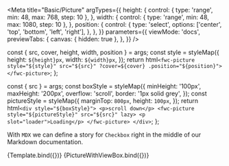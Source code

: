 


<Meta
  title="Basic/Picture"
  argTypes={{
    height: {
      control: { type: 'range', min: 48, max: 768, step: 10 },
    },
    width: {
      control: { type: 'range', min: 48, max: 1080, step: 10 },
    },
    position: {
      control: {
        type: 'select',
        options: ['center', 'top', 'bottom', 'left', 'right'],
      },
    },
  }}
  parameters={{
    viewMode: 'docs',
    previewTabs: {
      canvas: { hidden: true },
    },
  }}
/>

  const { src, cover, height, width, position } = args;
  const style = styleMap({
    height: `${height}px`,
    width: `${width}px`,
  });
  return html`<fwc-picture style="${style}" src="${src}" ?cover=${cover} .position="${position}"></fwc-picture>`;
};

  const { src } = args;
  const boxStyle = styleMap({
    minHeight: '100px',
    maxHeight: '200px',
    overflow: 'scroll',
    border: '1px solid grey',
  });
  const pictureStyle = styleMap({
    marginTop: `800px`,
    height: `100px`,
  });
  return html`
    <div style="${boxStyle}">
      <p>scroll down</p>
      <fwc-picture style="${pictureStyle}" src="${src}" lazy>
        <p slot="loader">Loading</p>
      </fwc-picture>
    </div>
  `;
};

With `MDX` we can define a story for `Checkbox` right in the middle of our
Markdown documentation.

<Canvas>
  <Story name="default" args={{ src, cover: false, height: 100, width: 100, position: 'center' }}>
    {Template.bind({})}
  </Story>
  <Story name="lazy loading" args={{ src }}>
    {PictureWithViewBox.bind({})}
  </Story>
</Canvas>
